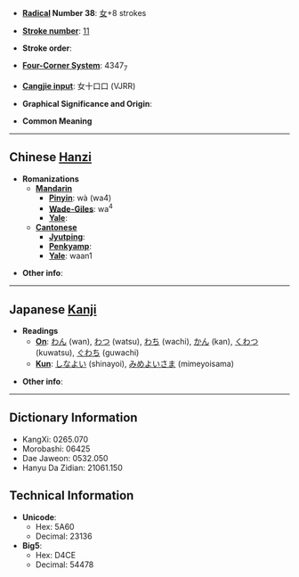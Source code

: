 * '''[[Wiktionary:Chinese radical index| Radical]] Number 38''': [[Wiktionary:Chinese radical index 女|女]]+8 strokes

* '''[[Wiktionary:Chinese total strokes index|Stroke number]]''': [[Wiktionary:Chinese total strokes index 11|11]]

* '''Stroke order''': 

* '''[[Wiktionary:Chinese four corner index|Four-Corner System]]''': 4347<sub>7</sub>

* '''[[Wiktionary:Chinese Cangjie index|Cangjie input]]''': 女十口口 (VJRR)

* '''Graphical Significance and Origin''': 

* '''Common Meaning'''

----

== Chinese [[Hanzi]] ==

* '''Romanizations'''
** '''[[Mandarin]]'''
*** '''[[Pinyin]]''': wà (wa4)
*** '''[[Wade-Giles]]''': wa<sup>4</sup>
*** '''[[Yale]]''': 
** '''[[Cantonese]]'''
*** '''[[Jyutping]]''':
*** '''[[Penkyamp]]''': 
*** '''[[Yale]]''': waan1

* '''Other info''': 

----

== Japanese [[Kanji]] ==

* '''Readings'''
** '''[[On]]''': [[わん]] (wan), [[わつ]] (watsu), [[わち]] (wachi), [[かん]] (kan), [[くわつ]] (kuwatsu), [[ぐわち]] (guwachi)
** '''[[Kun]]''': [[しなよい]] (shinayoi), [[みめよいさま]] (mimeyoisama)

* '''Other info''':  

----

== Dictionary Information ==

* KangXi: 0265.070
* Morobashi: 06425
* Dae Jaweon: 0532.050
* Hanyu Da Zidian: 21061.150

== Technical Information ==

* '''Unicode''':
** Hex: 5A60
** Decimal: 23136
* '''Big5''':
** Hex: D4CE
** Decimal: 54478